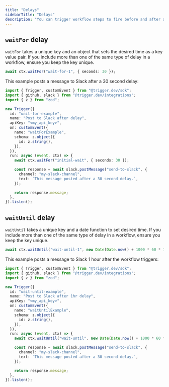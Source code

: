 ```yaml
---
title: "Delays"
sidebarTitle: "Delays"
description: "You can trigger workflow steps to fire before and after a delay. There are 2 types of delay, waitFor and waitUntil."
---
```


## `waitFor` delay

`waitFor` takes a unique key and an object that sets the desired time as a key value pair. If you include more than one of the same type of delay in a workflow, ensure you keep the key unique.

```ts
await ctx.waitFor("wait-for-1", { seconds: 30 });
```

This example posts a message to Slack after a 30 second delay:

```ts
import { Trigger, customEvent } from "@trigger.dev/sdk";
import { github, slack } from "@trigger.dev/integrations";
import { z } from "zod";

new Trigger({
  id: "wait-for-example",
  name: "Post to Slack after delay",
  apiKey: "<my_api_key>",
  on: customEvent({
    name: "waitForExample",
    schema: z.object({
      id: z.string(),
    }),
  }),
  run: async (event, ctx) => {
    await ctx.waitFor("initial-wait", { seconds: 30 });

    const response = await slack.postMessage("send-to-slack", {
      channel: "my-slack-channel",
      text: `This message posted after a 30 second delay.`,
    });

    return response.message;
  },
}).listen();
```

## `waitUntil` delay

`waitUntil` takes a unique key and a date function to set desired time. If you include more than one of the same type of delay in a workflow, ensure you keep the key unique.

```ts
await ctx.waitUntil("wait-until-1", new Date(Date.now() + 1000 * 60 * 1));
```

This example posts a message to Slack 1 hour after the workflow triggers:

```ts
import { Trigger, customEvent } from "@trigger.dev/sdk";
import { github, slack } from "@trigger.dev/integrations";
import { z } from "zod";

new Trigger({
  id: "wait-until-example",
  name: "Post to Slack after 1hr delay",
  apiKey: "<my_api_key>",
  on: customEvent({
    name: "waitUntilExample",
    schema: z.object({
      id: z.string(),
    }),
  }),
  run: async (event, ctx) => {
    await ctx.waitUntil("wait-until", new Date(Date.now() + 1000 * 60 * 1));

    const response = await slack.postMessage("send-to-slack", {
      channel: "my-slack-channel",
      text: `This message posted after a 30 second delay.`,
    });

    return response.message;
  },
}).listen();
```
